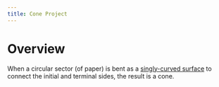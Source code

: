 ```yaml
---
title: Cone Project
---
```



# Overview

When a circular sector (of paper) is bent as a [singly-curved surface](https://en.wikipedia.org/wiki/Developable_surface) to connect the initial and terminal sides, the result is a cone.









